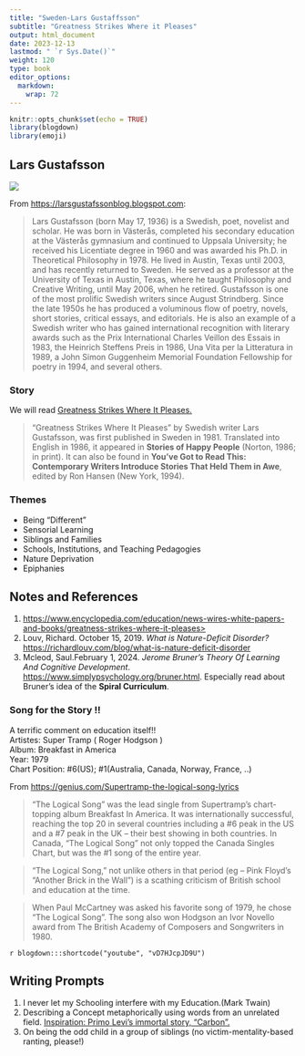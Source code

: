 ```yaml
---
title: "Sweden-Lars Gustaffsson"
subtitle: "Greatness Strikes Where it Pleases"
output: html_document
date: 2023-12-13
lastmod: " `r Sys.Date()`"
weight: 120
type: book
editor_options: 
  markdown: 
    wrap: 72
---
```


```r
knitr::opts_chunk$set(echo = TRUE)
library(blogdown)
library(emoji)
```

## Lars Gustafsson

![](470px-Lars_Gustafsson_in_2012.jpg)

From <u><https://larsgustafssonblog.blogspot.com></u>:

>Lars Gustafsson (born May 17, 1936) is a Swedish, poet, novelist and scholar. He was born in Västerås, completed his secondary education at the Västerås gymnasium and continued to Uppsala University; he received his Licentiate degree in 1960 and was awarded his Ph.D. in Theoretical Philosophy in 1978. He lived in Austin, Texas until 2003, and has recently returned to Sweden. He served as a professor at the University of Texas in Austin, Texas, where he taught Philosophy and Creative Writing, until May 2006, when he retired. Gustafsson is one of the most prolific Swedish writers since August Strindberg. Since the late 1950s he has produced a voluminous flow of poetry, novels, short stories, critical essays, and editorials. He is also an example of a Swedish writer who has gained international recognition with literary awards such as the Prix International Charles Veillon des Essais in 1983, the Heinrich Steffens Preis in 1986, Una Vita per la Litteratura in 1989, a John Simon Guggenheim Memorial Foundation Fellowship for poetry in 1994, and several others.

### Story

We will read <u>[Greatness Strikes Where It Pleases.](LArs Gustafsson - Greatness Strikes Where it Pleases.docx)</u>

>"Greatness Strikes Where It Pleases" by Swedish writer Lars Gustafsson, was first published in Sweden in 1981. Translated into English in 1986, it appeared in **Stories of Happy People** (Norton, 1986; in print). It can also be found in **You've Got to Read This: Contemporary Writers Introduce Stories That Held Them in Awe**, edited by Ron Hansen (New York, 1994).

### Themes

- Being "Different"
- Sensorial Learning
- Siblings and Families
- Schools, Institutions, and Teaching Pedagogies
- Nature Deprivation
- Epiphanies

## Notes and References

1. <u>https://www.encyclopedia.com/education/news-wires-white-papers-and-books/greatness-strikes-where-it-pleases></u>
1. Louv, Richard. October 15, 2019. *What is Nature-Deficit Disorder?* <u><https://richardlouv.com/blog/what-is-nature-deficit-disorder></u>
1. Mcleod, Saul.February 1, 2024. *Jerome Bruner’s Theory Of Learning And Cognitive Development*. <u><https://www.simplypsychology.org/bruner.html></u>. Especially read about Bruner's idea of the **Spiral Curriculum**. 

### Song for the Story !!
A terrific comment on education itself!!\
Artistes: Super Tramp ( Roger Hodgson )\
Album: Breakfast in America\
Year: 1979\
Chart Position: #6(US); #1(Australia, Canada, Norway, France, ..)\


From <u><https://genius.com/Supertramp-the-logical-song-lyrics></u>

>“The Logical Song” was the lead single from Supertramp’s chart-topping album Breakfast In America. It was internationally successful, reaching the top 20 in several countries including a #6 peak in the US and a #7 peak in the UK – their best showing in both countries. In Canada, “The Logical Song” not only topped the Canada Singles Chart, but was the #1 song of the entire year.

>“The Logical Song,” not unlike others in that period (eg – Pink Floyd’s “Another Brick in the Wall”) is a scathing criticism of British school and education at the time.

>When Paul McCartney was asked his favorite song of 1979, he chose “The Logical Song”. The song also won Hodgson an Ivor Novello award from The British Academy of Composers and Songwriters in 1980.

`r blogdown:::shortcode("youtube", "vD7HJcpJD9U")`

## Writing Prompts
1. I never let my Schooling interfere with my Education.(Mark Twain)
1. Describing a Concept metaphorically using words from an unrelated field. <u>[Inspiration: Primo Levi's immortal story, "Carbon".](../170-italy-primolevi/)</u>
1. On being the odd child in a group of siblings (no victim-mentality-based ranting, please!)

